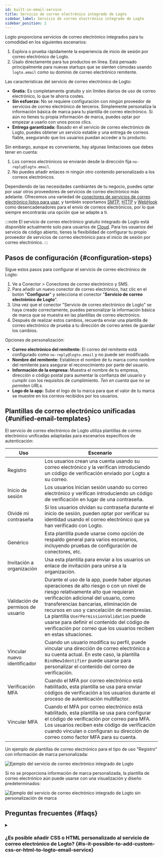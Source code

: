 ```yaml
---
id: built-in-email-service
title: Servicio de correo electrónico integrado de Logto
sidebar_label: Servicio de correo electrónico integrado de Logto
sidebar_position: 2
---
```


Logto proporciona servicios de correo electrónico integrados para tu comodidad en los siguientes escenarios:

1. Explora o prueba rápidamente la experiencia de inicio de sesión por correo electrónico de Logto.
2. Úsalo directamente para tus productos en línea. Está pensado principalmente para nuevas startups que se sienten cómodas usando `logto.email` como su dominio de correo electrónico remitente.

Las características del servicio de correo electrónico de Logto:

- **Gratis:** Es completamente gratuito y sin límites diarios de uso de correo electrónico, lo que te ahorra costes.
- **Sin esfuerzo:** No se requiere configuración con ningún proveedor de servicios de correo electrónico de terceros. Simplemente personaliza la información básica de marca para tu plantilla de correo electrónico. Si aún no tienes tu propia información de marca, puedes optar por empezar a usarlo con unos pocos clics.
- **Entrega garantizada:** Basado en el servicio de correo electrónico de Logto, puedes obtener un servicio estable y una entrega de correos fiable, asegurando que los usuarios puedan acceder a tu producto.

Sin embargo, aunque es conveniente, hay algunas limitaciones que debes tener en cuenta:

1. Los correos electrónicos se enviarán desde la dirección fija `no-reply@logto.email`.
2. No puedes añadir enlaces ni ningún otro contenido personalizado a los correos electrónicos.

Dependiendo de las necesidades cambiantes de tu negocio, puedes optar por usar otros proveedores de servicios de correo electrónico más adelante. Ofrecemos una variedad de [conectores de servicios de correo electrónico listos para usar](/connectors/email-connectors#popular-email-providers), y también soportamos [SMTP](/integrations/smtp), [HTTP](/integrations/http-email) y [WebHook](/developers/webhooks) como desencadenadores para el envío de correos electrónicos, por lo que siempre encontrarás una opción que se adapte a ti.

:::note
El servicio de correo electrónico gratuito integrado de Logto está disponible actualmente solo para usuarios de [Cloud](https://cloud.logto.io/). Para los usuarios del servicio de código abierto, tienes la flexibilidad de configurar tu propio proveedor de servicios de correo electrónico para el inicio de sesión por correo electrónico.
:::

## Pasos de configuración \{#configuration-steps}

Sigue estos pasos para configurar el servicio de correo electrónico de Logto:

1. Ve a <CloudLink to="/connectors/passwordless">Conector > Conectores de correo electrónico y SMS</CloudLink>.
2. Para añadir un nuevo conector de correo electrónico, haz clic en el botón "**Configurar**" y selecciona el conector "**Servicio de correo electrónico de Logto**".
3. Una vez que el conector "Servicio de correo electrónico de Logto" se haya creado correctamente, puedes personalizar la información básica de marca que se muestra en las plantillas de correo electrónico.
4. Después de realizar estos cambios, recuerda enviar una plantilla de correo electrónico de prueba a tu dirección de correo antes de guardar los cambios.

Opciones de personalización:

- **Correo electrónico del remitente:** El correo del remitente está configurado como `no-reply@logto.email` y no puede ser modificado.
- **Nombre del remitente:** Establece el nombre de tu marca como nombre del remitente para asegurar el reconocimiento por parte del usuario.
- **Información de la empresa:** Muestra el nombre de tu empresa, dirección o código postal para aumentar la confianza del usuario y cumplir con los requisitos de cumplimiento. _Ten en cuenta que no se permiten URLs._
- **Logo de la app:** Sube el logo de tu marca para que el valor de tu marca se muestre en los correos recibidos por los usuarios.

## Plantillas de correo electrónico unificadas \{#unified-email-templates}

El servicio de correo electrónico de Logto utiliza plantillas de correo electrónico unificadas adaptadas para escenarios específicos de autenticación:

| Uso                               | Escenario                                                                                                                                                                                                                                                                                                                                                                                                                             |
| --------------------------------- | ------------------------------------------------------------------------------------------------------------------------------------------------------------------------------------------------------------------------------------------------------------------------------------------------------------------------------------------------------------------------------------------------------------------------------------- |
| Registro                          | Los usuarios crean una cuenta usando su correo electrónico y la verifican introduciendo un código de verificación enviado por Logto a su correo.                                                                                                                                                                                                                                                                                      |
| Inicio de sesión                  | Los usuarios inician sesión usando su correo electrónico y verifican introduciendo un código de verificación en lugar de una contraseña.                                                                                                                                                                                                                                                                                              |
| Olvidé mi contraseña              | Si los usuarios olvidan su contraseña durante el inicio de sesión, pueden optar por verificar su identidad usando el correo electrónico que ya han verificado con Logto.                                                                                                                                                                                                                                                              |
| Genérico                          | Esta plantilla puede usarse como opción de respaldo general para varios escenarios, incluyendo pruebas de configuración de conectores, etc.                                                                                                                                                                                                                                                                                           |
| Invitación a organización         | Usa esta plantilla para enviar a los usuarios un enlace de invitación para unirse a la organización.                                                                                                                                                                                                                                                                                                                                  |
| Validación de permisos de usuario | Durante el uso de la app, puede haber algunas operaciones de alto riesgo o con un nivel de riesgo relativamente alto que requieran verificación adicional del usuario, como transferencias bancarias, eliminación de recursos en uso y cancelación de membresías. La plantilla `UserPermissionValidation` puede usarse para definir el contenido del código de verificación por correo que los usuarios reciben en estas situaciones. |
| Vincular nuevo identificador      | Cuando un usuario modifica su perfil, puede vincular una dirección de correo electrónico a su cuenta actual. En este caso, la plantilla `BindNewIdentifier` puede usarse para personalizar el contenido del correo de verificación.                                                                                                                                                                                                   |
| Verificación MFA                  | Cuando el MFA por correo electrónico está habilitado, esta plantilla se usa para enviar códigos de verificación a los usuarios durante el proceso de autenticación multifactor.                                                                                                                                                                                                                                                       |
| Vincular MFA                      | Cuando el MFA por correo electrónico está habilitado, esta plantilla se usa para configurar el código de verificación por correo para MFA. Los usuarios reciben este código de verificación cuando vinculan o configuran su dirección de correo como factor MFA para su cuenta.                                                                                                                                                       |

Un ejemplo de plantillas de correo electrónico para el tipo de uso "Registro" con información de marca personalizada:

<img
  src="/img/assets/logto-email-service-template-sample.png"
  alt="Ejemplo del servicio de correo electrónico integrado de Logto"
/>

Si no se proporciona información de marca personalizada, la plantilla de correo electrónico aún puede usarse con una visualización y diseño predeterminados:

<img
  src="/img/assets/logto-email-service-template-sample-without-branding.png"
  alt="Ejemplo del servicio de correo electrónico integrado de Logto sin personalización de marca"
/>

## Preguntas frecuentes \{#faqs}

<details>
<summary>

### ¿Es posible añadir CSS o HTML personalizado al servicio de correo electrónico de Logto? \{#is-it-possible-to-add-custom-css-or-html-to-logto-email-service}

</summary>

El servicio de correo electrónico integrado de Logto no admite CSS ni HTML personalizado. Solo puedes modificar los elementos genéricos de marca. Esta restricción existe para mantener la estabilidad del servicio de correo electrónico integrado, ya que todos los inquilinos comparten la misma dirección IP y dirección de remitente. Para más detalles, consulta "[Factores para mejorar la entrega de correos electrónicos](https://blog.logto.io/verification-email-delivery#factors-to-improve-email-delivery)".

Para personalizar las plantillas de correo electrónico, recomendamos usar otro conector de correo, como AWS Direct Mail, SendGrid, Mailgun, Postmark o SMTP.

</details>
